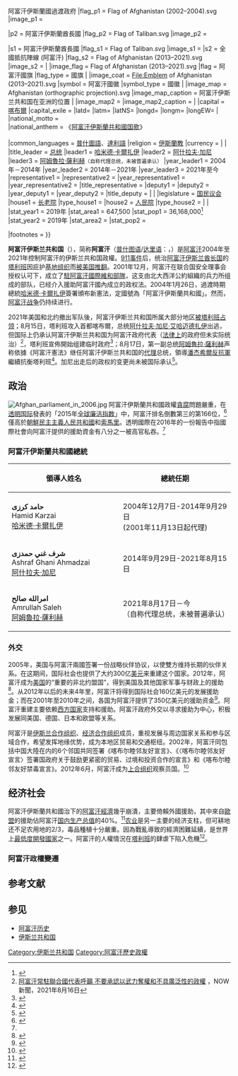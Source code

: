 {{NoteTA
|G1=Country
|1=zh-tw:大公國;zh-hk:酋長國;zh-hans:酋长国;
|2=zh-hans:“基地”;zh-hk:阿爾蓋達;zh-tw:蓋達;zh-sg:卡伊达;
}}
{{Expand language|1=ps|time=2021-08-17T16:32:56+00:00}}
{{not|阿富汗伊斯蘭大公國}}
{{Infobox Former Country
|conventional_long_name   = 阿富汗伊斯蘭共和國<br>{{native name|fa|جمهوری اسلامی افغانستان}}<br>
{{native name|ps|د افغانستان اسلامي جمهوریت}}
|year_start             =2004年
|year_end               =2021年
|common_name            = 阿富汗
|continent              = 亞洲
|region                 = 南亞
|country                = 阿富汗
|era                    = 
|status                 = 
|status_text            = 
|empire                 = 
|government_type        = [[伊斯兰共和国|伊斯兰共和国]]
|
|<!--- 興亡, 事件, 年代與日期 --->
|
|
|year_exile_start       = 2021年8月15日
|year_exile_end         = 2021年9月6日
|
|event_start            = 颁布宪法
|date_start             = 2004年1月26日
|event1                 = [[塔利班|塔利班]][[2021年塔利班攻势|发起总攻]]
|date_event1            = 2021年5月1日
|event2                 = [[喀布爾陷落_(2021年)|喀布尔陷落]]
|date_event2            = 2021年8月15日
|event3                =[[潘杰希尔冲突|最后一个主要抵抗区域陷落]]
|date_event3               = 2021年9月6日
|
|event_pre              = 
|date_pre               = 
|event_post             = 
|date_post              = 
|
|<!--- 前任和繼任政治實體 --->

|p1                     = :en:Transitional Islamic State of Afghanistan{{!}}阿富汗伊斯蘭國過渡政府
|flag_p1               = Flag of Afghanistan (2002–2004).svg
|image_p1            = 

|p2                     = 阿富汗伊斯蘭酋長國
|flag_p2               = Flag of Taliban.svg
|image_p2            = 

|s1                     = 阿富汗伊斯蘭酋長國
|flag_s1                = Flag of Taliban.svg
|image_s1               = 
|s2                     = 全國抵抗陣線 (阿富汗)
|flag_s2                = Flag of Afghanistan (2013–2021).svg
|image_s2               = 
|
|image_flag             = Flag of Afghanistan (2013–2021).svg
|flag                   = 阿富汗國旗
|flag_type              = 國旗
|
|image_coat             = File:Emblem of Afghanistan (2013–2021).svg
|symbol                 = 阿富汗國徽
|symbol_type            = 國徽
|
|image_map              = Afghanistan (orthographic projection).svg
|image_map_caption      = 阿富汗伊斯兰共和国在亚洲的位置
|
|image_map2             = 
|image_map2_caption     = 
|
|capital                = [[喀布爾|喀布爾]]
|capital_exile          = 
|latd= |latm= |latNS= |longd= |longm= |longEW= 
|
|national_motto         = {{nowrap|{{big|{{rtl-lang|ar|لا إله إلا الله، محمد رسول الله}}}}}}<br />{{small|"万物非主，唯有真主，穆罕默德，是主使者" ([[清真言|清真言]])}}
|national_anthem        = 《[[阿富汗伊斯蘭共和國国歌|阿富汗伊斯蘭共和國国歌]]》<br /><br />{{center|[[File:National_anthem_of_Afghanistan,_performed_by_the_United_States_Navy_Band.wav|File:National anthem of Afghanistan, performed by the United States Navy Band.wav]]}}
|common_languages       = [[普什圖語|普什圖語]]、[[達利語|達利語]]
|religion               = [[伊斯蘭教|伊斯蘭教]]
|currency               = 
|
|<!--- 國家領導人 --->
|title_leader           = [[阿富汗总统|总统]]
|leader1                = [[哈米德·卡爾扎伊|哈米德·卡爾扎伊]]
|leader2                = [[阿什拉夫·加尼|阿什拉夫·加尼]]
|leader3                = [[阿姆魯拉·薩利赫|阿姆魯拉·薩利赫]]<small>（自称代理总统，未被普遍承认）</small>
|year_leader1           = 2004年－2014年
|year_leader2           = 2014年－2021年
|year_leader3           = 2021年至今
|representative1        = 
|representative2        = 
|year_representative1   =
|year_representative2   = 
|title_representative   =
|deputy1                =
|deputy2                =
|year_deputy1           = 
|year_deputy2           = 
|title_deputy           = 
|
|<!--- 立法機構 --->
|legislature            = [[国民议会_(阿富汗)|国民议会]]
|house1                 = [[长老院_(阿富汗)|长老院]]
|type_house1            = 
|house2                 = [[人民院_(阿富汗)|人民院]]
|type_house2            = 
|
|<!--- 面積和人口 --->
|stat_year1             = 2019年
|stat_area1             = 647,500
|stat_pop1              = 36,168,000<ref name="CIA">{{cite web |url=https://www.cia.gov/library/publications/the-world-factbook/fields/2119.html?countryName=Afghanistan&countryCode=af&regionCode=sas&#af |title=Population of Afghanistan |work=The World Factbook |publisher=CIA |year=2012 |accessdate=2012-11-28 |archive-date=2019-01-06 |archive-url=https://web.archive.org/web/20190106221921/https://www.cia.gov/library/publications/the-world-factbook/fields/2119.html?countryName=Afghanistan&countryCode=af&regionCode=sas&#af |dead-url=no }}</ref>
|stat_year2             = 2019年
|stat_area2             = 
|stat_pop2              = 

|footnotes              = 
}}
{{阿富汗历史}}

'''阿富汗伊斯兰共和国'''（{{lang-ps|د افغانستان اسلامي جمهوریت}}），简称'''阿富汗'''（[[普什图语|普什图语]]/[[达里语|达里语]]：{{rtl-lang|ps|افغانستان}}，{{transl|ps|''Afġānistān''}}）是[[阿富汗|阿富汗]]2004年至2021年控制阿富汗的伊斯兰共和国政權。[[911事件|911事件]]后，统治[[阿富汗伊斯蘭酋長國_(1996年－2001年)|阿富汗伊斯兰酋长国]]的[[塔利班|塔利班]]因庇护[[基地组织|基地组织]]而[[持久自由行动|被美国推翻]]。2001年12月，阿富汗在联合国安全理事会授权认可下，成立了[[駐阿富汗國際維和部隊|駐阿富汗國際維和部隊]]，这支由北大西洋公約組織的兵力所组成的部队，已经介入援助阿富汗國內成立的政权法。2004年1月26日，過渡時期總統[[哈米德·卡爾扎伊|哈米德·卡爾扎伊]]簽署頒布新憲法，定國號為「阿富汗伊斯蘭共和國」。然而，[[阿富汗战争_(2001年)|阿富汗战争]]仍持续进行。

2021年美国和北约撤出军队後，阿富汗伊斯兰共和国所属大部分地区[[2021年塔利班攻勢|被塔利班占领]]；8月15日，塔利班攻入首都喀布爾，总统[[阿什拉夫·加尼·艾哈迈德扎伊|阿什拉夫·加尼·艾哈迈德扎伊]]出逃，但国际上仍承认阿富汗伊斯兰共和国为阿富汗政府代表（[[法律上|法律上]]的政府但未实际统治）<ref>[https://news.now.com/home/international/player?newsId=446400 阿富汗常駐聯合國代表呼籲 不要承認以武力奪權和不具廣泛性的政權] {{Wayback|url=https://news.now.com/home/international/player?newsId=446400 |date=20210820045230 }}，NOW新聞，2021年8月16日</ref>，塔利班宣佈開始组建临时政府<ref name="Al Arabiya">{{Cite web|date=2021-08-15|title=Afghan president to abdicate after Taliban entered Kabul: Sources|url=https://english.alarabiya.net/News/world/2021/08/15/Taliban-begin-offensive-on-Kabul-Interior-Ministry|access-date=2021-08-15|website=Al Arabiya English|language=en}}</ref>；8月17日，第一副总统[[阿姆魯拉·薩利赫|阿姆魯拉·薩利赫]]声称依據《阿富汗憲法》继任阿富汗伊斯兰共和国的[[代理_(政治)|代理]]总统，領導[[潘杰希爾反抗軍|潘杰希爾反抗軍]]繼續抗衡塔利班<ref>{{Cite web|title=An anti-Taliban front forming in Panjshir? Ex top spy Saleh, son of 'Lion of Panjshir' meet at citadel|url=https://www.theweek.in/news/world/2021/08/17/an-anti-taliban-front-forming-in-panjshir-ex-top-spy-saleh-son-of-lion-of-panjshir-meet-at-citadel.html|access-date=2021-08-17|website=|publisher={{tsl|en|The Week|周刊 (杂志)|周刊}}|language=en}}</ref>。加尼出走后的政权的变更尚未被国际承认<ref>{{Cite news|url=https://economictimes.indiatimes.com/news/defence/twelve-nations-decide-not-to-recognise-any-afghan-government-imposed-by-force/articleshow/85297836.cms|title=Twelve nations decide not to recognise any Afghan government imposed by force|work=The Economic Times News|date=2021-08-13|accessdate=2021-08-13|language=en|author=|archive-date=2021-08-13|archive-url=https://web.archive.org/web/20210813152823/https://economictimes.indiatimes.com/news/defence/twelve-nations-decide-not-to-recognise-any-afghan-government-imposed-by-force/articleshow/85297836.cms|dead-url=no}}</ref>。

== 政治 ==
{{main|阿富汗政治}}
[[File:Afghan_parliament_in_2006.jpg|thumb]]	
阿富汗伊斯蘭共和國政權[[貪腐|貪腐]]問題嚴重，在[[透明国际|透明国际]]發表的「2015年[[貪污感知指數|全球廉洁指数]]」中，阿富汗排名倒數第三的第166位，<ref>{{Cite news |url=http://news.xinhuanet.com/world/2016-05/11/c_128976474.htm |title=卡梅伦私下批他国言论被曝光 |publisher=新華網 |date=2016-05-11}}</ref>僅高於[[朝鮮民主主義人民共和國|朝鮮民主主義人民共和國]]和[[索馬里|索馬里]]。透明國際在2016年的一份報告中指國際社會向阿富汗提供的援助資金有八分之一被高官私吞。<ref name=rfi20161005/>

=== 阿富汗伊斯蘭共和國總統 ===
{| class="wikitable"
|-
! width=50% |領導人姓名
! width=50% |總統任期
|-
| '''حامد کرزی'''<br />Hamid Karzai<br />[[哈米德·卡爾扎伊|哈米德·卡爾扎伊]]
| 2004年12月7日-2014年9月29日<br />(2001年11月13日起代理)
|-
| '''شرف غني حمدزی'''<br />Ashraf Ghani Ahmadzai<br />[[阿什拉夫·加尼|阿什拉夫·加尼]]
| 2014年9月29日-2021年8月15日<br /><small>
|-
| '''امرالله صالح'''<br />Amrullah Saleh<br />[[阿姆魯拉·薩利赫|阿姆魯拉·薩利赫]]
| 2021年8月17日－今<br />（自称代理总统，未被普遍承认）
|}

=== 外交 ===
2005年，美国与阿富汗兩國签署一份战略伙伴协议，以使雙方维持长期的伙伴关系。在这期间，国际社会也提供了大约300亿[[美元|美元]]来重建这个国家。2012年，阿富汗成为[[美国|美国]]的“重要的非北约盟国”，得到美国及其他国家军事与财政上的援助<ref>{{cite web|url=http://www.zaobao.com/gj/gj120708_004.shtml | language= | title=希拉莉宣布阿富汗　为“重要非北约盟国” |publisher=联合早报 |date=2012-07-08 |accessdate= }}</ref>。从2012年以后的未来4年里，阿富汗将得到国际社会160亿美元的发展援助金；而在2001年至2010年之间，各国为阿富汗提供了350亿美元的援助资金<ref name="承诺">{{cite web|url=http://www.zaobao.com/gj/gj120709_003_1.shtml | language= | title=各国承诺援阿160亿美元 |publisher=联合早报 |date=2012-07-09 |accessdate= }}</ref>。阿富汗重建主要依赖[[西方国家|西方国家]]支持和援助。阿富汗政府外交以寻求援助为中心，积极发展同美国、德国、日本和欧盟等关系。

阿富汗是[[伊斯兰合作组织|伊斯兰合作组织]]、[[经济合作组织|经济合作组织]]成员，重视发展与周边国家关系和参与区域合作，希望发挥地缘优势，成为本地区贸易和交通枢纽。2002年，阿富汗同包括中国大陸在内的6个邻国共同签署《喀布尔睦邻友好宣言》、《〈喀布尔睦邻友好宣言〉签署国政府关于鼓励更紧密的贸易、过境和投资合作的宣言》和《喀布尔睦邻友好禁毒宣言》。2012年6月，阿富汗成为[[上合组织|上合组织]]观察员国。<ref>{{cite web |title=阿富汗国家概况 |url=https://www.fmprc.gov.cn/web/gjhdq_676201/gj_676203/yz_676205/1206_676207/1206x0_676209/ |website=中华人民共和国外交部}}</ref>

== 经济社会 ==
阿富汗伊斯蘭共和國治下的[[阿富汗經濟|阿富汗經濟]]幾乎崩潰，主要倚賴外國援助，其中來自[[歐盟|歐盟]]的援助佔阿富汗[[国内生产总值|国内生产总值]]的40%。<ref name=rfi20161005>{{Cite news |url=http://cn.rfi.fr/%E4%BA%9A%E6%B4%B2/20161005-%E5%B8%83%E9%B2%81%E5%A1%9E%E5%B0%94%E4%B8%BE%E8%A1%8C%E9%98%BF%E5%AF%8C%E6%B1%97%E5%9B%BD%E9%99%85%E6%8D%90%E5%8A%A9%E5%B3%B0%E4%BC%9A |title=布鲁塞尔举行阿富汗国际捐助峰会 |publisher=法廣 |date=2016-10-05 |accessdate=2016-10-11}}</ref>[[农业|农业]]是另一主要的经济支柱，但可耕地还不足农用地的2/3，毒品種植十分嚴重。因為戰亂導致的經濟困難延續，是世界上[[最低度開發國家|最低度開發國家]]之一。阿富汗的人權情況在[[塔利班|塔利班]]的肆虐下陷入危機<ref name="hrw.org">{{cite web |url=https://www.hrw.org/world-report/2020/country-chapters/afghanistan# |title=Afghanistan Events of 2019 |work=Human Rights Watch |publisher=www.hrw.org |access-date=2021-03-24}}</ref>。

=== 阿富汗政權變遷 ===
{{阿富汗政權變遷}}


== 参考文献 ==
{{Reflist|2}}

== 参见 ==
* [[阿富汗历史|阿富汗历史]]
* [[伊斯兰共和国|伊斯兰共和国]]

{{DEFAULTSORT:Afghanistan}}
[[Category:伊斯兰共和国|Category:伊斯兰共和国]]

{{s-start}}
{{succession box
|  before = {{flag|Transitional Islamic State of Afghanistan}}
|  title = {{flag|Islamic Republic of Afghanistan}}
|  years = 2004年1月26日－2021年8月15日
|  after = {{flag|Islamic Emirate of Afghanistan}}
}}
{{s-end}}
[[Category:阿富汗歷史政權|Category:阿富汗歷史政權]]